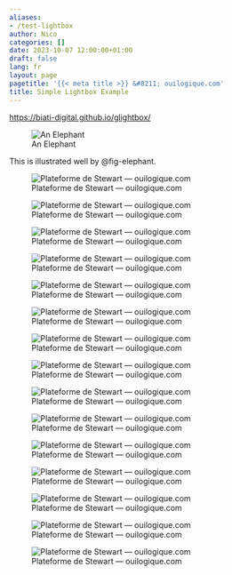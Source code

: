 ```yaml
---
aliases:
- /test-lightbox
author: Nico
categories: []
date: 2023-10-07 12:00:00+01:00
draft: false
lang: fr
layout: page
pagetitle: '{{< meta title >}} &#8211; ouilogique.com'
title: Simple Lightbox Example
---
```


<https://biati-digital.github.io/glightbox/>


![An Elephant](https://quarto.org/docs/authoring/images/html-figure.png){#fig-elephant}

This is illustrated well by @fig-elephant.




![Plateforme de Stewart — ouilogique.com][i1]

[i1]: ../2019-03-27-plateforme-de-stewart-esp32/images/stewart-plateform-ouilogique.jpg

![Plateforme de Stewart — ouilogique.com][i8]

[i8]: ../2019-03-27-plateforme-de-stewart-esp32/images/2021-04-24-proto-plateforme-de-stewart_001.jpg

![Plateforme de Stewart — ouilogique.com][i9]

[i9]: ../2019-03-27-plateforme-de-stewart-esp32/images/2021-04-24-proto-plateforme-de-stewart_002.jpg

![Plateforme de Stewart — ouilogique.com][i10]

[i10]: ../2019-03-27-plateforme-de-stewart-esp32/images/2023-01-30-proto-plateforme-de-stewart_001.jpg

![Plateforme de Stewart — ouilogique.com][i12]

[i12]: ../2019-03-27-plateforme-de-stewart-esp32/images/2023-01-30-proto-plateforme-de-stewart_003.jpg

![Plateforme de Stewart — ouilogique.com][i13]

[i13]: ../2019-03-27-plateforme-de-stewart-esp32/images/2023-01-30-proto-plateforme-de-stewart_004.jpg

![Plateforme de Stewart — ouilogique.com][i14]

[i14]: ../2019-03-27-plateforme-de-stewart-esp32/images/2023-01-30-proto-plateforme-de-stewart_005.jpg

![Plateforme de Stewart — ouilogique.com][i15]

[i15]: ../2019-03-27-plateforme-de-stewart-esp32/images/2023-01-30-proto-plateforme-de-stewart_006.jpg

![Plateforme de Stewart — ouilogique.com][i7]

[i7]: ../2019-03-27-plateforme-de-stewart-esp32/images/2019-05-31-proto-plateforme-de-stewart_001.jpg

![Plateforme de Stewart — ouilogique.com][i3]

[i3]: ../2019-03-27-plateforme-de-stewart-esp32/images/2019-05-03-proto-plateforme-de-stewart_001.jpg

![Plateforme de Stewart — ouilogique.com][i4]

[i4]: ../2019-03-27-plateforme-de-stewart-esp32/images/2019-05-03-proto-plateforme-de-stewart_002.jpg

![Plateforme de Stewart — ouilogique.com][i5]

[i5]: ../2019-03-27-plateforme-de-stewart-esp32/images/2019-05-03-proto-plateforme-de-stewart_003.jpg

![Plateforme de Stewart — ouilogique.com][i6]

[i6]: ../2019-03-27-plateforme-de-stewart-esp32/images/2019-05-03-proto-plateforme-de-stewart_004.jpg

![Plateforme de Stewart — ouilogique.com][i2]

[i2]: ../2019-03-27-plateforme-de-stewart-esp32/images/2019-03-21-proto-plateforme-de-stewart_001.jpg

![Plateforme de Stewart — ouilogique.com][i2b]

[i2b]: ../2019-03-27-plateforme-de-stewart-esp32/images/2019-03-21-proto-plateforme-de-stewart_002.jpg

